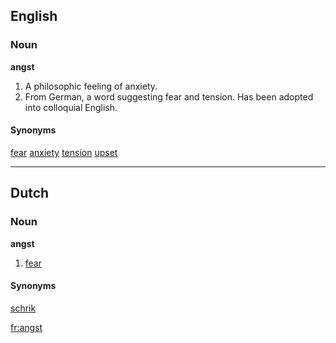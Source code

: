 ==English==
===Noun===
'''angst'''

#A philosophic feeling of anxiety.
#From German, a word suggesting fear and tension.  Has been adopted into colloquial English.

====Synonyms====
[[fear]]
[[anxiety]]
[[tension]]
[[upset]]

----
==Dutch==
===Noun===
'''angst'''

# [[fear]]

====Synonyms====
[[schrik]]

[[fr:angst]]